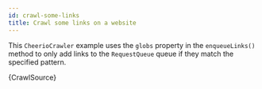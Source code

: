 ```yaml
---
id: crawl-some-links
title: Crawl some links on a website
---
```



This <ApiLink to="cheerio-crawler/class/CheerioCrawler">`CheerioCrawler`</ApiLink> example uses the <ApiLink to="core/interface/EnqueueLinksOptions#globs">`globs`</ApiLink> property in the <ApiLink to="cheerio-crawler/interface/CheerioRequestHandlerInputs#enqueueLinks">`enqueueLinks()`</ApiLink> method to only add links to the <ApiLink to="core/class/RequestQueue">`RequestQueue`</ApiLink> queue if they match the specified pattern.

<CodeBlock className="language-js">
	{CrawlSource}
</CodeBlock>
